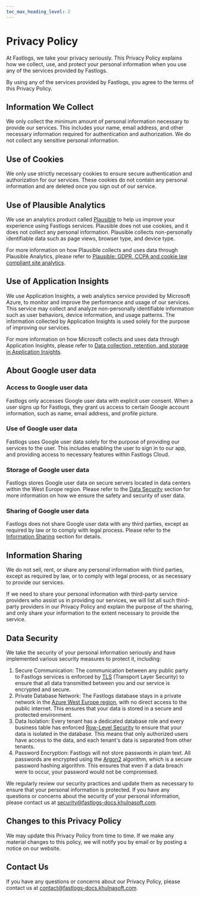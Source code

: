 ```yaml
---
toc_max_heading_level: 2
---
```



# Privacy Policy

At Fastlogs, we take your privacy seriously. This Privacy Policy explains how we collect, use, and protect your personal information when you use any of the services provided by Fastlogs.

By using any of the services provided by Fastlogs, you agree to the terms of this Privacy Policy.

## Information We Collect

We only collect the minimum amount of personal information necessary to provide our services. This includes your name, email address, and other necessary information required for authentication and authorization. We do not collect any sensitive personal information.

## Use of Cookies

We only use strictly necessary cookies to ensure secure authentication and authorization for our services. These cookies do not contain any personal information and are deleted once you sign out of our service.

## Use of Plausible Analytics

We use an analytics product called [Plausible](https://plausible.io/) to help us improve your experience using Fastlogs services. Plausible does not use cookies, and it does not collect any personal information. Plausible collects non-personally identifiable data such as page views, browser type, and device type.

For more information on how Plausible collects and uses data through Plausible Analytics, please refer to [Plausible: GDPR, CCPA and cookie law compliant site analytics](https://plausible.io/data-policy).

## Use of Application Insights

We use Application Insights, a web analytics service provided by Microsoft Azure, to monitor and improve the performance and usage of our services. This service may collect and analyze non-personally identifiable information such as user behaviors, device information, and usage patterns. The information collected by Application Insights is used solely for the purpose of improving our services.

For more information on how Microsoft collects and uses data through Application Insights, please refer to [Data collection, retention, and storage in Application Insights](https://learn.microsoft.com/en-us/azure/azure-monitor/app/data-retention-privacy).

## About Google user data

### Access to Google user data

Fastlogs only accesses Google user data with explicit user consent. When a user signs up for Fastlogs, they grant us access to certain Google account information, such as name, email address, and profile picture.

### Use of Google user data

Fastlogs uses Google user data solely for the purpose of providing our services to the user. This includes enabling the user to sign in to our app, and providing access to necessary features within Fastlogs Cloud.

### Storage of Google user data

Fastlogs stores Google user data on secure servers located in data centers within the West Europe region. Please refer to the [Data Security](#data-security) section for more information on how we ensure the safety and security of user data.

### Sharing of Google user data

Fastlogs does not share Google user data with any third parties, except as required by law or to comply with legal process. Please refer to the [Information Sharing](#data-security) section for details.

## Information Sharing

We do not sell, rent, or share any personal information with third parties, except as required by law, or to comply with legal process, or as necessary to provide our services.

If we need to share your personal information with third-party service providers who assist us in providing our services, we will list all such third-party providers in our Privacy Policy and explain the purpose of the sharing, and only share your information to the extent necessary to provide the service.

## Data Security

We take the security of your personal information seriously and have implemented various security measures to protect it, including:

1. Secure Communication: The communication between any public party to Fastlogs services is enforced by [TLS](https://developer.mozilla.org/en-US/docs/Glossary/TLS) (Transport Layer Security) to ensure that all data transmitted between you and our service is encrypted and secure.
2. Private Database Network: The Fastlogs database stays in a private network in the [Azure West Europe region](https://azure.microsoft.com/en-us/explore/global-infrastructure/geographies/#choose-your-region), with no direct access to the public internet. This ensures that your data is stored in a secure and protected environment.
3. Data Isolation: Every tenant has a dedicated database role and every business table has enforced [Row-Level Security](https://www.postgresql.org/docs/14/ddl-rowsecurity.html) to ensure that your data is isolated in the database. This means that only authorized users have access to the data, and each tenant's data is separated from other tenants.
4. Password Encryption: Fastlogs will not store passwords in plain text. All passwords are encrypted using the [Argon2](https://en.wikipedia.org/wiki/Argon2) algorithm, which is a secure password hashing algorithm. This ensures that even if a data breach were to occur, your password would not be compromised.

We regularly review our security practices and update them as necessary to ensure that your personal information is protected. If you have any questions or concerns about the security of your personal information, please contact us at [security@fastlogs-docs.khulnasoft.com](mailto:security@fastlogs-docs.khulnasoft.com).

## Changes to this Privacy Policy

We may update this Privacy Policy from time to time. If we make any material changes to this policy, we will notify you by email or by posting a notice on our website.

## Contact Us

If you have any questions or concerns about our Privacy Policy, please contact us at [contact@fastlogs-docs.khulnasoft.com](mailto:contact@fastlogs-docs.khulnasoft.com).
